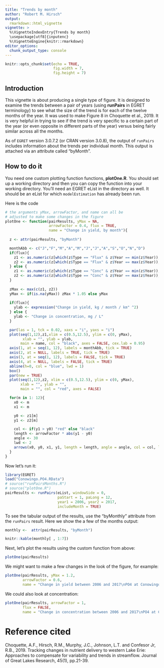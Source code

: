 ```yaml
---
title: "Trends by month"
author: "Robert M. Hirsch"
output: 
  rmarkdown::html_vignette
vignette: >
  %\VignetteIndexEntry{Trends by month}
  \usepackage[utf8]{inputenc}
  %\VignetteEngine{knitr::rmarkdown}
editor_options: 
  chunk_output_type: console
---
```


```r
knitr::opts_chunk$set(echo = TRUE,
                      fig.width = 7,
                      fig.height = 7)
```

## Introduction

This vignette is about producing a single type of figure.  It is designed to examine the trends between a pair of years (using **runPairs** in EGRET terminology) to see what the size of the trend is for each of the twelve months of the year.  It was used to make Figure 8 in Choquette et al., 2019.  It is very helpful in trying to see if the trend is very specific to a certain part of the year (or even opposite in different parts of the year) versus being fairly similar across all the months.

As of `EGRET` version 3.0.7.2 (or CRAN version 3.0.8), the output of `runPairs` includes information about the trends per individual month. This output is attached via an attribute called "byMonth".


## How to do it

You need one custom plotting function functions, **plotOne.R**.  You should set up a working directory and then you can copy the function into your working directory.  You'll need an EGRET eList in the directory as well.  It should be an eList for which `modelEstimation` has already been run.

Here is the code

```r

# the arguments yMax, arrowFactor, and name can all be
# adjusted to make some changes in the figure
plotOne <- function(pairResults, yMax = NA,
                    arrowFactor = 0.4, flux = TRUE, 
                    name = "Change in yield, by month"){
  
  z <- attr(pairResults, "byMonth")

  monthAbb <- c("J","F","M","A","M","J","J","A","S","O","N","D")
  if(flux){
    z1 <- as.numeric(z[which(z$Type == "Flux" & z$Year == min(z$Year)),3:14])
    z2 <- as.numeric(z[which(z$Type == "Flux" & z$Year == max(z$Year)),3:14])
  } else {
    z1 <- as.numeric(z[which(z$Type == "Conc" & z$Year == min(z$Year)),3:14])
    z2 <- as.numeric(z[which(z$Type == "Conc" & z$Year == max(z$Year)),3:14])
  }
  
  zMax <- max(c(z1, z2))
  yMax <- if(is.na(yMax)) zMax * 1.05 else yMax
  
  if(flux){
    ylab <- expression("Change in yield, kg / month / km" ^2)
  } else {
    ylab <- "Change in concentration, mg / L"
  }

  par(las = 1, tck = 0.02, xaxs = "i", yaxs = "i")
  plot(seq(1,12),z1,xlim = c(0.5,12.5), ylim = c(0, yMax),
        xlab = "", ylab = ylab,
       main = name, col = "black", axes = FALSE, cex.lab = 0.95)
  axis(1, at = seq(1, 12), labels = monthAbb, tick = TRUE)
  axis(2, at = NULL, labels = TRUE, tick = TRUE)
  axis(3, at = seq(1, 12), labels = FALSE, tick = TRUE)
  axis(4, at = NULL, labels = FALSE, tick = TRUE)
  abline(h=0, col = "blue", lwd = 1)
  box()
  par(new = TRUE)
  plot(seq(1,12),z2, xlim = c(0.5,12.5), ylim = c(0, yMax),
       xlab = "", ylab = "",
       main = "", col = "red", axes = FALSE)

  for(m in 1: 12){
    x0 <- m
    x1 <- m

    y0 <- z1[m]
    y1 <- z2[m]

    col <- if(y1 > y0) "red" else "black"
    length <- arrowFactor * abs(y1 - y0) 
    angle <- 30
    lwd <- 2
    arrows(x0, y0, x1, y1, length = length, angle = angle, col = col, lwd = lwd)
  }
}
```

Now let's run it:

```r

library(EGRET)
load("Conowingo.PO4.RData")
# source("runPairsMonths.R")
# source("plotOne.R")
pairResults <- runPairs(eList, windowSide = 0,
                        paStart = 1, paLong = 12,
                        year1 = 2006, year2 = 2017, 
                        includeMonth = TRUE)
```



To see the tabular output of the results, use the "byMonthly" attribute from the `runPairs` result. Here we show the a few of the months output:

```r
monthly <-  attr(pairResults, "byMonth")

knitr::kable(monthly[ , 1:7])

```

Next, let's plot the results using the custom function from above:

```r
plotOne(pairResults)

```

We might want to make a few changes in the look of the figure, for example:

```r
plotOne(pairResults, yMax = 1.2, 
        arrowFactor = 0.6, 
        name = "Change in yield between 2006 and 2017\nPO4 at Conowingo")
```

We could also look at concentration:

```r
plotOne(pairResults, arrowFactor = 1,
        flux = FALSE,
        name = "Change in concentration between 2006 and 2017\nPO4 at Conowingo")
```

# Reference cited

Choquette, A.F., Hirsch, R.M., Murphy, J.C., Johnson, L.T. and Confesor Jr, R.B., 2019. Tracking changes in nutrient delivery to western Lake Erie: Approaches to compensate for variability and trends in streamflow. Journal of Great Lakes Research, 45(1), pp.21-39.

